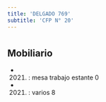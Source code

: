 ```yaml
---
title: 'DELGADO 769'
subtitle: 'CFP N° 20'
---
```


#


## Mobiliario

*  (2021) : mesa trabajo estante 0 

*  (2021) : varios 8 



